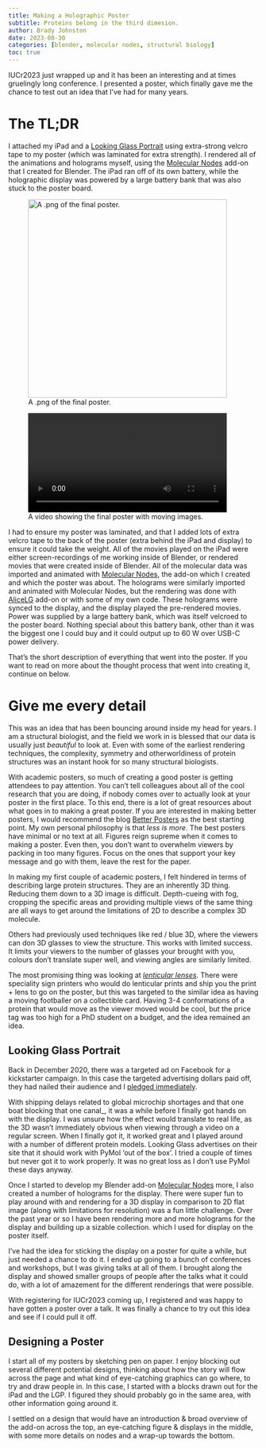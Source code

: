 ```yaml
---
title: Making a Holographic Poster
subtitle: Proteins belong in the third dimesion.
author: Brady Johnston
date: 2023-08-30
categories: [blender, molecular nodes, structural biology] 
toc: true
---
```


IUCr2023 just wrapped up and it has been an interesting and at times gruelingly long conference. I presented a poster, which finally gave me the chance to test out an idea that I've had for many years.

# The TL;DR

I attached my iPad and a [Looking Glass Portrait](https://look.glass/brady) using extra-strong velcro tape to my poster (which was laminated for extra strength). I rendered all of the animations and holograms myself, using the [Molecular Nodes](https://github.com/bradyajohnston/MolecularNodes) add-on that I created for Blender. The iPad ran off of its own battery, while the holographic display was powered by a large battery bank that was also stuck to the poster board.

::: {layout-ncol="2"}
![A .png of the final poster.](images/poster.png){#fig-poster width="400px" fig-align="center" }

![A video showing the final poster with moving images.](images/poster.mp4){#fig-poster-video width="400px" fig-align="center"}
:::
I had to ensure my poster was laminated, and that I added lots of extra velcro tape to the back of the poster (extra behind the iPad and display) to ensure it could take the weight. All of the movies played on the iPad were either screen-recordings of me working inside of Blender, or rendered movies that were created inside of Blender. All of the molecular data was imported and animated with [Molecular Nodes](https://github.com/bradyajohnston/MolecularNodes), the add-on which I created and which the poster was about. The holograms were similarly imported and animated with Molecular Nodes, but the rendering was done with [AliceLG](https://github.com/regcs/AliceLG) add-on or with some of my own code. These holograms were synced to the display, and the display played the pre-rendered movies. Power was supplied by a large battery bank, which was itself velcroed to the poster board. Nothing special about this battery bank, other than it was the biggest one I could buy and it could output up to 60 W over USB-C power delivery.

That's the short description of everything that went into the poster. If you want to read on more about the thought process that went into creating it, continue on below.

# Give me every detail

This was an idea that has been bouncing around inside my head for years. I am a structural biologist, and the field we work in is blessed that our data is usually just *beautiful* to look at. Even with some of the earliest rendering techniques, the complexity, symmetry and otherworldiness of protein structures was an instant hook for so many structural biologists.

With academic posters, so much of creating a good poster is getting attendees to pay attention. You can't tell colleagues about all of the cool research that you are doing, if nobody comes over to actually look at your poster in the first place. To this end, there is a lot of great resources about what goes in to making a great poster. If you are interested in making better posters, I would recommend the blog [Better Posters](http://betterposters.blogspot.com) as the best starting point. My own personal philosophy is that *less is more*. The best posters have minimal or no text at all. Figures reign supreme when it comes to making a poster. Even then, you don't want to overwhelm viewers by packing in too many figures. Focus on the ones that support your key message and go with them, leave the rest for the paper.

In making my first couple of academic posters, I felt hindered in terms of describing large protein structures. They are an inherently 3D thing. Reducing them down to a 3D image is difficult. Depth-cueing with fog, cropping the specific areas and providing multiple views of the same thing are all ways to get around the limitations of 2D to describe a complex 3D molecule.

Others had previously used techniques like red / blue 3D, where the viewers can don 3D glasses to view the structure. This works with limited success. It limits your viewers to the number of glasses your brought with you, colours don't translate super well, and viewing angles are similarly limited.

The most promising thing was looking at [*lenticular lenses*](https://en.wikipedia.org/wiki/Lenticular_lens). There were speciality sign printers who would do lenticular prints and ship you the print + lens to go on the poster, but this was targeted to the similar idea as having a moving footballer on a collectible card. Having 3-4 conformations of a protein that would move as the viewer moved would be cool, but the price tag was too high for a PhD student on a budget, and the idea remained an idea.

## Looking Glass Portrait

Back in December 2020, there was a targeted ad on Facebook for a kickstarter campaign. In this case the targeted advertising dollars paid off, they had nailed their audience and I [pledged immediately](https://www.kickstarter.com/projects/lookingglass/looking-glass-portrait).

With shipping delays related to global microchip shortages and that one boat blocking that one canal\_, it was a while before I finally got hands on with the display. I was unsure how the effect would translate to real life, as the 3D wasn't immediately obvious when viewing through a video on a regular screen. When I finally got it, it worked great and I played around with a number of different protein models. Looking Glass advertises on their site that it should work with PyMol 'out of the box'. I tried a couple of times but never got it to work properly. It was no great loss as I don't use PyMol these days anyway.

Once I started to develop my Blender add-on [Molecular Nodes](https://github.com/bradyajohnston/MolecularNodes) more, I also created a number of holograms for the display. There were super fun to play around with and rendering for a 3D display in comparison to 2D flat image (along with limitations for resolution) was a fun little challenge. Over the past year or so I have been rendering more and more holograms for the display and building up a sizable collection. which I used for display on the poster itself.

I've had the idea for sticking the display on a poster for quite a while, but just needed a chance to do it. I ended up going to a bunch of conferences and workshops, but I was giving talks at all of them. I brought along the display and showed smaller groups of people after the talks what it could do, with a lot of amazement for the different renderings that were possible.

With registering for IUCr2023 coming up, I registered and was happy to have gotten a poster over a talk. It was finally a chance to try out this idea and see if I could pull it off.

## Designing a Poster

I start all of my posters by sketching pen on paper. I enjoy blocking out several different potential designs, thinking about how the story will flow across the page and what kind of eye-catching graphics can go where, to try and draw people in. In this case, I started with a blocks drawn out for the iPad and the LGP. I figured they should probably go in the same area, with other information going around it.

I settled on a design that would have an introduction & broad overview of the add-on across the top, an eye-catching figure & displays in the middle, with some more details on nodes and a wrap-up towards the bottom.